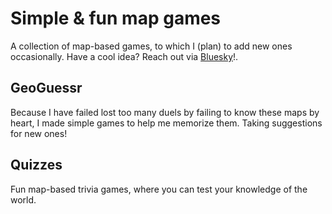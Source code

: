 
# Simple & fun map games

A collection of map-based games, to which I (plan) to add new ones occasionally. Have a cool idea? Reach out via [Bluesky](https://bsky.app/profile/simonvreman.nl)!.

## GeoGuessr

Because I have failed lost too many duels by failing to know these maps by heart, I made simple games to help me memorize them. Taking suggestions for new ones!

<GameGrid games={geoguessrGames} />

## Quizzes

Fun map-based trivia games, where you can test your knowledge of the world.

<GameGrid games={regularGames} />
